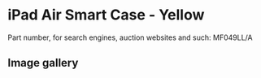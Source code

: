 # iPad Air Smart Case - Yellow

Part number, for search engines, auction websites and such: MF049LL/A

## Image gallery

<div style={{ width: "768px" }}>
  <GalleryComponent
    images={[
      {
        original: "/everysource/MF049",
        thumbnail: "/everypreview/MF049",
      },
      {
        original: "/everysource/MF049_AV1_SILVER",
        thumbnail: "/everypreview/MF049_AV1_SILVER",
      },
      {
        original: "/everysource/MF049_AV1_SPACE_GRAY",
        thumbnail: "/everypreview/MF049_AV1_SPACE_GRAY",
      },
      {
        original: "/everysource/MF049_AV3",
        thumbnail: "/everypreview/MF049_AV3",
      },
      {
        original: "/everysource/MF049_AV4",
        thumbnail: "/everypreview/MF049_AV4",
      },
      {
        original: "/everysource/MF049_AV5",
        thumbnail: "/everypreview/MF049_AV5",
      },
      {
        original: "/everysource/MF049_AV6",
        thumbnail: "/everypreview/MF049_AV6",
      }
    ]}
  />
</div>